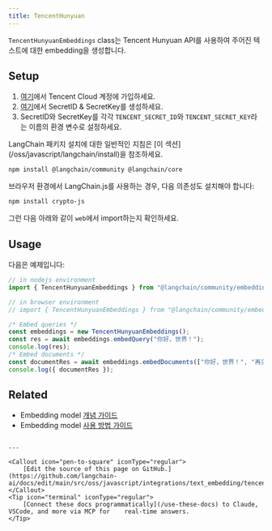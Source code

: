 ```yaml
---
title: TencentHunyuan
---
```


`TencentHunyuanEmbeddings` class는 Tencent Hunyuan API를 사용하여 주어진 텍스트에 대한 embedding을 생성합니다.

## Setup

1. [여기](https://cloud.tencent.com/register)에서 Tencent Cloud 계정에 가입하세요.
2. [여기](https://console.cloud.tencent.com/cam/capi)에서 SecretID & SecretKey를 생성하세요.
3. SecretID와 SecretKey를 각각 `TENCENT_SECRET_ID`와 `TENCENT_SECRET_KEY`라는 이름의 환경 변수로 설정하세요.

<Tip>
LangChain 패키지 설치에 대한 일반적인 지침은 [이 섹션](/oss/javascript/langchain/install)을 참조하세요.
</Tip>

```bash npm
npm install @langchain/community @langchain/core
```
브라우저 환경에서 LangChain.js를 사용하는 경우, 다음 의존성도 설치해야 합니다:

```bash npm
npm install crypto-js
```

그런 다음 아래와 같이 `web`에서 import하는지 확인하세요.

## Usage

다음은 예제입니다:

```typescript
// in nodejs environment
import { TencentHunyuanEmbeddings } from "@langchain/community/embeddings/tencent_hunyuan";

// in browser environment
// import { TencentHunyuanEmbeddings } from "@langchain/community/embeddings/tencent_hunyuan/web";

/* Embed queries */
const embeddings = new TencentHunyuanEmbeddings();
const res = await embeddings.embedQuery("你好，世界！");
console.log(res);
/* Embed documents */
const documentRes = await embeddings.embedDocuments(["你好，世界！", "再见"]);
console.log({ documentRes });
```

## Related

- Embedding model [개념 가이드](/oss/javascript/integrations/text_embedding)
- Embedding model [사용 방법 가이드](/oss/javascript/integrations/text_embedding)
```

---

<Callout icon="pen-to-square" iconType="regular">
    [Edit the source of this page on GitHub.](https://github.com/langchain-ai/docs/edit/main/src/oss/javascript/integrations/text_embedding/tencent_hunyuan.mdx)
</Callout>
<Tip icon="terminal" iconType="regular">
    [Connect these docs programmatically](/use-these-docs) to Claude, VSCode, and more via MCP for    real-time answers.
</Tip>
